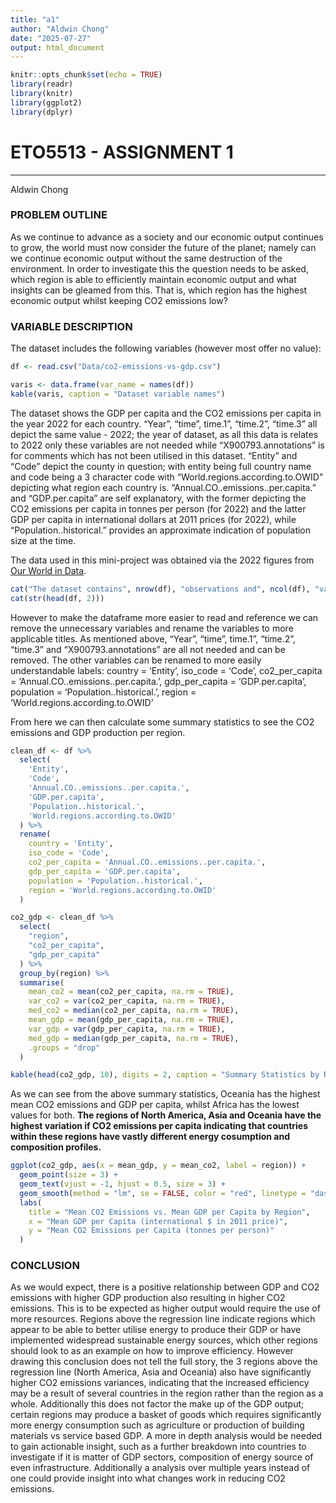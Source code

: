 ```yaml
---
title: "a1"
author: "Aldwin Chong"
date: "2025-07-27"
output: html_document
---
```


```r
knitr::opts_chunk$set(echo = TRUE)
library(readr)
library(knitr)
library(ggplot2)
library(dplyr)
```

ETO5513 - ASSIGNMENT 1
=======================================================================
  
-----------------------------------------------------------------------

Aldwin Chong 

### PROBLEM OUTLINE
As we continue to advance as a society and our economic output continues to grow, the world must now consider the future of the planet; namely can we continue economic output without the same destruction of the environment. In order to investigate this the question needs to be asked, which region is able to efficiently maintain economic output and what insights can be gleamed from this. That is, which region has the highest economic output whilst keeping CO2 emissions low?
  
### VARIABLE DESCRIPTION
The dataset includes the following variables (however most offer no value):
```r
df <- read.csv("Data/co2-emissions-vs-gdp.csv") 

varis <- data.frame(var_name = names(df))
kable(varis, caption = "Dataset variable names")
```  
  
The dataset shows the GDP per capita and the CO2 emissions per capita in the year 2022 for each country.
"Year", "time", time.1", "time.2", "time.3" all depict the same value - 2022; the year of dataset, as all this data is relates to 2022 only these variables are not needed while "X900793.annotations" is for comments which has not been utilised in this dataset. "Entity" and "Code" depict the county in question; with entity being full country name and code being a 3 character code with "World.regions.according.to.OWID" depicting what region each country is. "Annual.CO..emissions..per.capita." and "GDP.per.capita" are self explanatory, with the former depicting the CO2 emissions per capita in tonnes per person (for 2022) and the latter GDP per capita in international dollars at 2011 prices (for 2022), while "Population..historical." provides an approximate indication of population size at the time.
  
The data used in this mini-project was obtained via the 2022 figures from [Our World in Data](https://ourworldindata.org/grapher/co2-emissions-vs-gdp).
```r
cat("The dataset contains", nrow(df), "observations and", ncol(df), "variables.")
cat(str(head(df, 2)))
```
  
However to make the dataframe more easier to read and reference we can remove the unnecessary variables and rename the variables to more applicable titles. As mentioned above, "Year", "time", time.1", "time.2", "time.3" and "X900793.annotations" are all not needed and can be removed. The other variables can be renamed to more easily understandable labels:
    country = 'Entity',
    iso_code = 'Code',
    co2_per_capita = 'Annual.CO..emissions..per.capita.',
    gdp_per_capita = 'GDP.per.capita',
    population = 'Population..historical.',
    region = 'World.regions.according.to.OWID'
  
From here we can then calculate some summary statistics to see the CO2 emissions and GDP production per region.
    
```r
clean_df <- df %>%
  select(
    'Entity',
    'Code',
    'Annual.CO..emissions..per.capita.',
    'GDP.per.capita',
    'Population..historical.',
    'World.regions.according.to.OWID'
  ) %>%
  rename(
    country = 'Entity',
    iso_code = 'Code',
    co2_per_capita = 'Annual.CO..emissions..per.capita.',
    gdp_per_capita = 'GDP.per.capita',
    population = 'Population..historical.',
    region = 'World.regions.according.to.OWID'
  )

co2_gdp <- clean_df %>%
  select(
    "region",
    "co2_per_capita",
    "gdp_per_capita"
  ) %>%
  group_by(region) %>%
  summarise(
    mean_co2 = mean(co2_per_capita, na.rm = TRUE),
    var_co2 = var(co2_per_capita, na.rm = TRUE),
    med_co2 = median(co2_per_capita, na.rm = TRUE),
    mean_gdp = mean(gdp_per_capita, na.rm = TRUE),
    var_gdp = var(gdp_per_capita, na.rm = TRUE),
    med_gdp = median(gdp_per_capita, na.rm = TRUE),
    .groups = "drop"
  )

kable(head(co2_gdp, 10), digits = 2, caption = "Summary Statistics by Region")
```
  
As we can see from the above summary statistics, Oceania has the highest mean CO2 emissions and GDP per capita, whilst Africa has the lowest values for both. 
**The regions of North America, Asia and Oceania have the highest variation if CO2 emissions per capita indicating that countries within these regions have vastly different energy cosumption and composition profiles.**

```r
ggplot(co2_gdp, aes(x = mean_gdp, y = mean_co2, label = region)) +
  geom_point(size = 3) +
  geom_text(vjust = -1, hjust = 0.5, size = 3) +
  geom_smooth(method = "lm", se = FALSE, color = "red", linetype = "dashed", linewidth = 0.3) +
  labs(
    title = "Mean CO2 Emissions vs. Mean GDP per Capita by Region",
    x = "Mean GDP per Capita (international $ in 2011 price)",
    y = "Mean CO2 Emissions per Capita (tonnes per person)"
  ) 
```
  
### CONCLUSION
As we would expect, there is a positive relationship between GDP and CO2 emissions with higher GDP production also resulting in higher CO2 emissions. This is to be expected as higher output would require the use of more resources. Regions above the regression line indicate regions which appear to be able to better utilise energy to produce their GDP or have implemented widespread sustainable energy sources, which other regions should look to as an example on how to improve efficiency. However drawing this conclusion does not tell the full story, the 3 regions above the regression line (North America, Asia and Oceania) also have significantly higher CO2 emissions variances, indicating that the increased efficiency may be a result of several countries in the region rather than the region as a whole. Additionally this does not factor the make up of the GDP output; certain regions may produce a basket of goods which requires significantly more energy consumption such as agriculture or production of building materials vs service based GDP. A more in depth analysis would be needed to gain actionable insight, such as a further breakdown into countries to investigate if it is matter of GDP sectors, composition of energy source of even infrastructure. Additionally a analysis over multiple years instead of one could provide insight into what changes work in reducing CO2 emissions.

